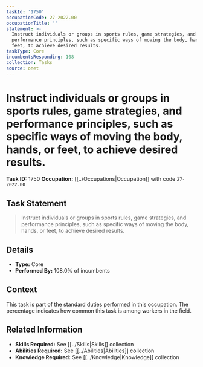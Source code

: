 ```yaml
---
taskId: '1750'
occupationCode: 27-2022.00
occupationTitle: ''
statement: >-
  Instruct individuals or groups in sports rules, game strategies, and
  performance principles, such as specific ways of moving the body, hands, or
  feet, to achieve desired results.
taskType: Core
incumbentsResponding: 108
collection: Tasks
source: onet
---
```

# Instruct individuals or groups in sports rules, game strategies, and performance principles, such as specific ways of moving the body, hands, or feet, to achieve desired results.

**Task ID:** 1750
**Occupation:** [[../Occupations|Occupation]] with code `27-2022.00`

## Task Statement

> Instruct individuals or groups in sports rules, game strategies, and performance principles, such as specific ways of moving the body, hands, or feet, to achieve desired results.

## Details

- **Type:** Core
- **Performed By:** 108.0% of incumbents

## Context

This task is part of the standard duties performed in this occupation. The percentage indicates how common this task is among workers in the field.

## Related Information

- **Skills Required:** See [[../Skills|Skills]] collection
- **Abilities Required:** See [[../Abilities|Abilities]] collection
- **Knowledge Required:** See [[../Knowledge|Knowledge]] collection
